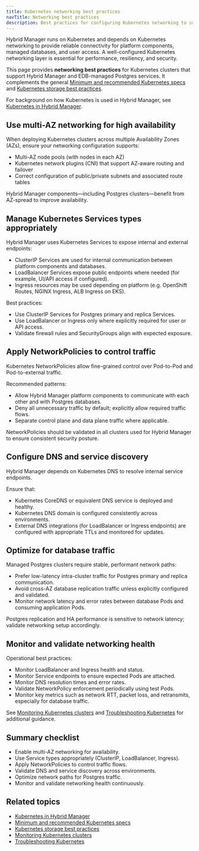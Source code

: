 ```yaml
---
title: Kubernetes networking best practices
navTitle: Networking best practices
description: Best practices for configuring Kubernetes networking to support Hybrid Manager and EDB-managed Postgres databases.
---
```


Hybrid Manager runs on Kubernetes and depends on Kubernetes networking to provide reliable connectivity for platform components, managed databases, and user access.
A well-configured Kubernetes networking layer is essential for performance, resiliency, and security.

This page provides **networking best practices** for Kubernetes clusters that support Hybrid Manager and EDB-managed Postgres services. It complements the general [Minimum and recommended Kubernetes specs](/edb-postgres-ai/hybrid-manager/install/kubernetes/recommended/) and [Kubernetes storage best practices](storage-best-practices/).

For background on how Kubernetes is used in Hybrid Manager, see [Kubernetes in Hybrid Manager](/portal/kubernetes/learn/explained/k8s-in-hybrid-manager).

## Use multi-AZ networking for high availability

When deploying Kubernetes clusters across multiple Availability Zones (AZs), ensure your networking configuration supports:

-   Multi-AZ node pools (with nodes in each AZ)
-   Kubernetes network plugins (CNI) that support AZ-aware routing and failover
-   Correct configuration of public/private subnets and associated route tables

Hybrid Manager components—including Postgres clusters—benefit from AZ-spread to improve availability.

## Manage Kubernetes Services types appropriately

Hybrid Manager uses Kubernetes Services to expose internal and external endpoints:

-   ClusterIP Services are used for internal communication between platform components and databases.
-   LoadBalancer Services expose public endpoints where needed (for example, UI/API access if configured).
-   Ingress resources may be used depending on platform (e.g. OpenShift Routes, NGINX Ingress, ALB Ingress on EKS).

Best practices:

-   Use ClusterIP Services for Postgres primary and replica Services.
-   Use LoadBalancer or Ingress only where explicitly required for user or API access.
-   Validate firewall rules and SecurityGroups align with expected exposure.

## Apply NetworkPolicies to control traffic

Kubernetes NetworkPolicies allow fine-grained control over Pod-to-Pod and Pod-to-external traffic.

Recommended patterns:

-   Allow Hybrid Manager platform components to communicate with each other and with Postgres databases.
-   Deny all unnecessary traffic by default; explicitly allow required traffic flows.
-   Separate control plane and data plane traffic where applicable.

NetworkPolicies should be validated in all clusters used for Hybrid Manager to ensure consistent security posture.

## Configure DNS and service discovery

Hybrid Manager depends on Kubernetes DNS to resolve internal service endpoints.

Ensure that:

-   Kubernetes CoreDNS or equivalent DNS service is deployed and healthy.
-   Kubernetes DNS domain is configured consistently across environments.
-   External DNS integrations (for LoadBalancer or Ingress endpoints) are configured with appropriate TTLs and monitored for updates.

## Optimize for database traffic

Managed Postgres clusters require stable, performant network paths:

-   Prefer low-latency intra-cluster traffic for Postgres primary and replica communication.
-   Avoid cross-AZ database replication traffic unless explicitly configured and validated.
-   Monitor network latency and error rates between database Pods and consuming application Pods.

Postgres replication and HA performance is sensitive to network latency; validate networking setup accordingly.

## Monitor and validate networking health

Operational best practices:

-   Monitor LoadBalancer and Ingress health and status.
-   Monitor Service endpoints to ensure expected Pods are attached.
-   Monitor DNS resolution times and error rates.
-   Validate NetworkPolicy enforcement periodically using test Pods.
-   Monitor key metrics such as network RTT, packet loss, and retransmits, especially for database traffic.

See [Monitoring Kubernetes clusters](/portal/kubernetes/learn/how-to/monitor-kubernetes-cluster) and [Troubleshooting Kubernetes](/portal/kubernetes/learn/how-to/troubleshooting-on-kubernetes) for additional guidance.

## Summary checklist

-   Enable multi-AZ networking for availability.
-   Use Service types appropriately (ClusterIP, LoadBalancer, Ingress).
-   Apply NetworkPolicies to control traffic flows.
-   Validate DNS and service discovery across environments.
-   Optimize network paths for Postgres traffic.
-   Monitor and validate networking health continuously.

## Related topics

-   [Kubernetes in Hybrid Manager](/portal/kubernetes/learn/explained/k8s-in-hybrid-manager)
-   [Minimum and recommended Kubernetes specs](/edb-postgres-ai/hybrid-manager/install/kubernetes/recommended/)
-   [Kubernetes storage best practices](storage-best-practices/)
-   [Monitoring Kubernetes clusters](/portal/kubernetes/learn/how-to/monitor-kubernetes-cluster)
-   [Troubleshooting Kubernetes](/portal/kubernetes/learn/how-to/troubleshooting-on-kubernetes)
